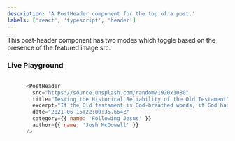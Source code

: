 ```yaml
---
description: 'A PostHeader component for the top of a post.'
labels: ['react', 'typescript', 'header']
---
```



This post-header component has two modes which toggle based on the presence of the featured image src.

### Live Playground
```js live

      <PostHeader
        src="https://source.unsplash.com/random/1920x1080"
        title="Testing the Historical Reliability of the Old Testament"
        excerpt="If the Old testament is God-breathed words, if God has supernaturally superintended its transmission down through the ages, then the Old Testament should have no problem standing up to the tests that historians use to determine the reliability of ancient documents."
        date="2021-06-15T22:00:35.664Z"
        category={{ name: 'Following Jesus' }}
        author={{ name: 'Josh McDowell' }}
      />
```

